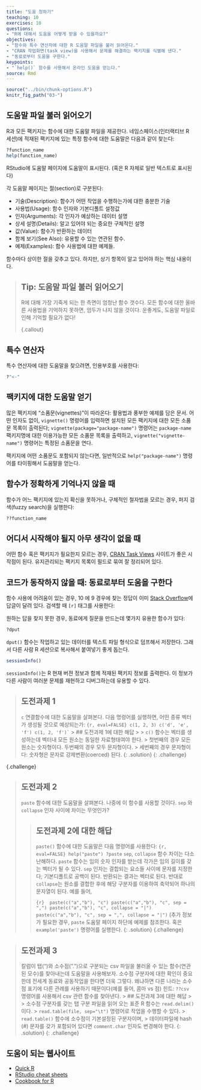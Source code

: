 ```yaml
---
title: "도움 청하기"
teaching: 10
exercises: 10
questions:
- "R에 대해서 도움을 어떻게 받을 수 있을까요?"
objectives:
- "함수와 특수 연산자에 대한 R 도움말 파일을 불러 읽어온다."
- "CRAN 작업화면(task view)을 사용해서 문제를 해결하는 팩키지를 식별해 낸다."
- "동료로부터 도움을 구한다."
keypoints:
- "`help()` 함수를 사용해서 온라인 도움을 얻는다."
source: Rmd
---
```


```r
source("../bin/chunk-options.R")
knitr_fig_path("03-")
```

## 도움말 파일 불러 읽어오기

R과 모든 팩키지는 함수에 대한 도움말 파일을 제공한다.
네임스페이스(인터랙티브 R 세션)에 적재된 팩키지에 있는 특정 함수에 대한 도움말은 다음과 같이 찾는다:

```r
?function_name
help(function_name)
```

RStudio에 도움말 페이지에 도움말이 표시된다. (혹은 R 자체로 일반 텍스트로 표시된다)

각 도움말 페이지는 절(section)로 구분된다:

 - 기술(Description): 함수가 어떤 작업을 수행하는가에 대한 충분한 기술
 - 사용법(Usage): 함수 인자와 기본디폴트 설정값
 - 인자(Arguments): 각 인자가 예상하는 데이터 설명 
 - 상세 설명(Details): 알고 있어야 되는 중요한 구체적인 설명
 - 값(Value): 함수가 반환하는 데이터
 - 함께 보기(See Also): 유용할 수 있는 연관된 함수.
 - 예제(Examples): 함수 사용법에 대한 예제들.

함수마다 상이한 절을 갖추고 있다.
하지만, 상기 항목이 알고 있어야 하는 핵심 내용이다.

> ## Tip: 도움말 파일 불러 읽어오기 
>
> R에 대해 가장 기죽게 되는 한 측면이 엄청난 함수 갯수다.
> 모든 함수에 대한 올바른 사용법을 기억하지 못하면,
> 엄두가 나지 않을 것이다.
> 운좋게도, 도움말 파일로 인해 기억할 필요가 없다!
>
{.callout}


## 특수 연산자

특수 연산자에 대한 도움말을 찾으려면, 인용부호를 사용한다:

```r
?"<-"
```

## 팩키지에 대한 도움말 얻기

많은 팩키지에 "소품문(vignettes)"이 따라온다: 활용법과 풍부한 예제를 담은 문서.
어떤 인자도 없이, `vignette()` 명령어를 입력하면 설치된 모든 팩키지에 대한 
모든 소품문 목록이 출력된다;
`vignette(package="package-name")` 명령어는 `package-name` 팩키지명에 대한
이용가능한 모든 소품문 목록을 출력하고, `vignette("vignette-name")` 
명령어는 특정된 소품문을 연다.

팩키지에 어떤 소품문도 포함되지 않는다면, 일반적으로 
`help("package-name")` 명령어를 타이핑해서 도움말을 얻는다.

## 함수가 정확하게 기억나지 않을 때

함수가 어느 팩키지에 있는지 확신을 못하거나, 구체적인 철자법을 모르는 경우,
퍼지 검색(fuzzy search)을 실행한다:

```r
??function_name
```

## 어디서 시작해야 될지 아무 생각이 없을 때

어떤 함수 혹은 팩키지가 필요한지 모르는 경우,
[CRAN Task Views](http://cran.at.r-project.org/web/views) 사이트가 
좋은 시작점이 된다. 유지관리되는 팩키지 목록이 필드로 묶여 잘 정리되어 있다.

## 코드가 동작하지 않을 때: 동료로부터 도움을 구한다

함수 사용에 어려움이 있는 경우, 10 에 9 경우에 찾는 정답이
이미 [Stack Overflow](http://stackoverflow.com/)에 답글이 달려 있다.
검색할 때 `[r]` 태그를 사용한다:

원하는 답을 찾지 못한 경우, 동료에게 질문을 만드는데 몇가지 유용한 함수가 있다:


```r
?dput
```

`dput()` 함수는 작업하고 있는 데이터를 텍스트 파일 형식으로 덤프해서 저장한다.
그래서 다른 사람 R 세션으로 복사해서 붙여넣기 좋게 돕는다.


```r
sessionInfo()
```

`sessionInfo()`는 R 현재 버젼 정보과 함께 적재된 팩키지 정보를 출력한다.
이 정보가 다른 사람이 여러분 문제를 재현하고 디버그하는데 유용할 수 있다.

> ## 도전과제 1 
> 
> `c` 연결함수에 대한 도움말을 살펴본다.
> 다음 명령어를 실행하면, 어떤 종류 벡터가 생성될 것으로 예상되는가:
> ```{r, eval=FALSE}
> c(1, 2, 3)
> c('d', 'e', 'f')
> c(1, 2, 'f')`
> ```
> > ## 도전과제 1에 대한 해답
> >
> > `c()` 함수는 벡터를 생성하는데 벡터내 모든 원소는 동일한 자료형태여야 한다.
> > 첫번째의 경우 모든 원소는 숫자형이다. 두번째의 경우 모두 문자형이다.
> > 세번째의 경우 문자형이다: 숫자형은 문자로 강제변환(coerced) 된다.
> {: .solution}
{: .challenge}

{.challenge}


> ## 도전과제 2 
> 
> `paste` 함수에 대한 도움말을 살펴본다.
> 나중에 이 함수를 사용할 것이다.
> `sep` 와 `collapse` 인자 사이에 차이는 무엇인가?
> 
> > ## 도전과제 2에 대한 해답
> >
> > `paste()` 함수에 대한 도움말은 다음 명령어를 사용한다:
> > ```{r, eval=FALSE}
> > help("paste")
> > ?paste
> > ```
> > `sep`, `collapse` 함수 차이는 다소 난해하다.
> > `paste` 함수는 임의 숫자 인자를 받는데 각가은 임의 길이를 갖는 벡터가 될 수 있다.
> > `sep` 인자는 결합되는 요소들 사이에 문자를 지정한다; 기본디폴트로 공백이 된다.
> > 반환되는 결과는 벡터로 된다. 반대로 `collapse`는 원소를 결합한 후에 해당 구분자를 
> > 이용하여 축약되어 하나의 문자열이 된다. 예를 들어,
> > 
> > ```{r} 
> > paste(c("a","b"), "c")
> > paste(c("a","b"), "c", sep = ",")
> > paste(c("a","b"), "c", collapse = "|")
> > paste(c("a","b"), "c", sep = ",", collapse = "|")
> > ```
> > (추가 정보가 필요한 경우,
> > `paste` 도움말 페이지 하단에 예제를 참조한다.
> > 혹은 `example('paste')` 명령어를 실행한다.
> {: .solution}
{.challenge}


> ## 도전과제 3
> 칼럼이 탭("\t")와 소수점(".")으로 구분되는 csv 파일을 불러올 수 있는 함수(연관된 모수)를 찾아내는데 
> 도움말을 사용해보자.
> 소수점 구분자에 대한 확인이 중요한데 전세계 동료와 공동작업을 한다면 더욱 그렇다.
> 왜냐하면 다른 나라는 소수점 표기에 다른 관례를 사용하기 때문이다(예를 들어, 콤마 vs 점)
> 힌트: `??csv` 명령어를 사용해서 csv 관련 함수를 찾아낸다.
> > ## 도전과제 3에 대한 해답
> >
> > 소수점 구분자를 갖는 탭 구분 파일을 읽어 오는 표준 R 함수는 `read.delim()`이다.
> > `read.table(file, sep="\t")` 명령어로 작업을 수행할 수 있다. 
> > `read.table()` 함수에 소수점이 기본설정된 구분자이며, 
> > 데이터파일에 hash (#) 문자를 갖가 포함되어 있다면 `comment.char` 인자도 변경해야 한다.
> {: .solution}
{: .challenge}

## 도움이 되는 웹사이트 

* [Quick R](http://www.statmethods.net/)
* [RStudio cheat sheets](http://www.rstudio.com/resources/cheatsheets/)
* [Cookbook for R](http://www.cookbook-r.com/)
